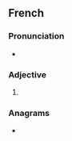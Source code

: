{{also|piquanté}}

==French==

===Pronunciation===
* {{IPA|/pikɑ̃t/|lang=fr}}

===Adjective===
{{fr-adj-form}}

# {{feminine singular of|piquant|lang=fr}}

===Anagrams===
* {{l|fr|équipant}}